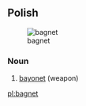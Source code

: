 ==Polish==
{{wikipedia|lang=pl}}
[[Image:Bayonette-p1000740.jpg|thumb|bagnet]]

===Noun===
{{infl|pl|noun|g=m}}

# [[bayonet]] (weapon)

{{tbot entry|Polish|bayonet|2007|December|pl}}

[[pl:bagnet]]